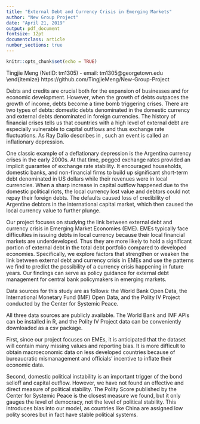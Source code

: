 ```yaml
---
title: "External Debt and Currency Crisis in Emerging Markets"
author: "New Group Project"
date: "April 21, 2019"
output: pdf_document
fontsize: 12pt
documentclass: article
number_sections: true
---
```


```r
knitr::opts_chunk$set(echo = TRUE)
```

\textbf{Members:}
\begin{itemize}
  \itemsep-.6em
  \item Liumin Chen (NetID: lc1077) - email: lc1077@georgetown.edu\
  \item Tingjie  Meng (NetID: tm1305) - email: tm1305@georgetown.edu\
\end{itemize}
\textbf{Github Repository:} https://github.com/TingjieMeng/New-Group-Project 

\section{Problem Statement}

Debts and credits are crucial both for the expansion of businesses and for economic development. However, when the growth of debts outpaces the growth of income, debts become a time bomb triggering crises. There are two types of debts: domestic debts denominated in the domestic currency and external debts denominated in foreign currencies. The history of financial crises tells us that countries with a high level of external debt are especially vulnerable to capital outflows and thus exchange rate fluctuations. As Ray Dalio describes in <zPrinciples for Navigating Big Debt Crisis>, such an event is called an inflationary depression.

One classic example of a deflationary depression is the Argentina currency crises in the early 2000s. At that time, pegged exchange rates provided an implicit guarantee of exchange rate stability. It encouraged households, domestic banks, and non-financial firms to build up significant short-term debt denominated in US dollars while their revenues were in local currencies. When a sharp increase in capital outflow happened due to the domestic political riots, the local currency lost value and debtors could not repay their foreign debts. The defaults caused loss of credibility of Argentine debtors in the international capital market, which then caused the local currency value to further plunge.

Our project focuses on studying the link between external debt and currency crisis in Emerging Market Economies (EME). EMEs typically face difficulties in issuing debts in local currency because their local financial markets are underdeveloped. Thus they are more likely to hold a significant portion of external debt in the total debt portfolio compared to developed economies. Specifically, we explore factors that strengthen or weaken the link between external debt and currency crisis in EMEs and use the patterns we find to predict the possibility of a currency crisis happening in future years. Our findings can serve as policy guidance for external debt management for central bank policymakers in emerging markets.

\section{Data Source}

Data sources for this study are as follows: the World Bank Open Data, the International Monetary Fund (IMF) Open Data, and the Polity IV Project conducted by the Center for Systemic Peace. 

\section{How to Obtain Data}

All three data sources are publicly available. The World Bank and IMF APIs can be installed in R, and the Polity IV Project data can be conveniently downloaded as a csv package.  

\section{Potential Issues}

First, since our project focuses on EMEs, it is anticipated that the dataset will contain many missing values and reporting bias. It is more difficult to obtain macroeconomic data on less developed countries because of bureaucratic mismanagement and officials' incentive to inflate their economic data. 

Second, domestic political instability is an important trigger of the bond selloff and capital outflow. However, we have not found an effective and direct measure of political stability. The Polity Score published by the Center for Systemic Peace is the closest measure we found, but it only gauges the level of democracy, not the level of political stability. This introduces bias into our model, as countries like China are assigned low polity scores but in fact have stable political systems.

